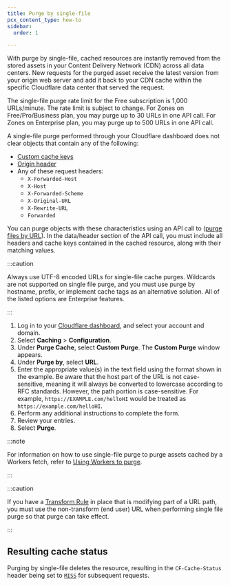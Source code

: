 ```yaml
---
title: ​Purge by single-file
pcx_content_type: how-to
sidebar:
  order: 1

---
```


With purge by single-file, cached resources are instantly removed from the stored assets in your Content Delivery Network (CDN) across all data centers. New requests for the purged asset receive the latest version from your origin web server and add it back to your CDN cache within the specific Cloudflare data center that served the request.

The single-file purge rate limit for the Free subscription is 1,000 URLs/minute. The rate limit is subject to change. For Zones on Free/Pro/Business plan, you may purge up to 30 URLs in one API call. For Zones on Enterprise plan, you may purge up to 500 URLs in one API call.

A single-file purge performed through your Cloudflare dashboard does not clear objects that contain any of the following:

* [Custom cache keys](/cache/how-to/cache-keys/)
* [Origin header](https://developer.mozilla.org/en-US/docs/Web/HTTP/Headers/Origin)
* Any of these request headers:
  * `X-Forwarded-Host`
  * `X-Host`
  * `X-Forwarded-Scheme`
  * `X-Original-URL`
  * `X-Rewrite-URL`
  * `Forwarded`

You can purge objects with these characteristics using an API call to ([purge files by URL](/api/operations/zone-purge#purge-cached-content-by-url)). In the data/header section of the API call, you must include all headers and cache keys contained in the cached resource, along with their matching values.

:::caution


Always use UTF-8 encoded URLs for single-file cache purges. Wildcards are not supported on single file purge, and you must use purge by hostname, prefix, or implement cache tags as an alternative solution. All of the listed options are Enterprise features.


:::

1. Log in to your [Cloudflare dashboard](https://dash.cloudflare.com/login), and select your account and domain.
2. Select **Caching** > **Configuration**.
3. Under **Purge Cache**, select **Custom Purge**. The **Custom Purge** window appears.
4. Under **Purge by**, select **URL**.
5. Enter the appropriate value(s) in the text field using the format shown in the example. Be aware that the host part of the URL is not case-sensitive, meaning it will always be converted to lowercase according to RFC standards. However, the path portion is case-sensitive. For example, `https://EXAMPLE.com/helloHI` would be treated as `https://example.com/helloHI`.
6. Perform any additional instructions to complete the form.
7. Review your entries.
8. Select **Purge**.

:::note


For information on how to use single-file purge to purge assets cached by a Workers fetch, refer to [​​Using Workers to purge](/workers/reference/how-the-cache-works/#single-file-purge--assets-cached-by-a-worker).


:::

:::caution


If you have a [Transform Rule](/rules/transform/) in place that is modifying part of a URL path, you must use the non-transform (end user) URL when performing single file purge so that purge can take effect.


:::

## Resulting cache status

Purging by single-file deletes the resource, resulting in the `CF-Cache-Status` header being set to [`MISS`](/cache/concepts/cache-responses/#miss) for subsequent requests.
